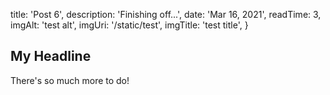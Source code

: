 
  title: 'Post 6',
  description: 'Finishing off...',
  date: 'Mar 16, 2021',
  readTime: 3,
  imgAlt: 'test alt',
  imgUri: '/static/test',
  imgTitle: 'test title',
}


## My Headline

There's so much more to do!